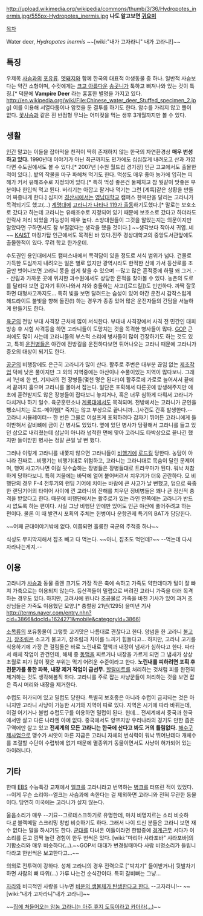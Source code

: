 http://upload.wikimedia.org/wikipedia/commons/thumb/3/36/Hydropotes_inermis.jpg/555px-Hydropotes_inermis.jpg
'''나도 알고보면 [[귀요미]]'''


[[목차]]

Water deer, ''Hydropotes inermis''
~~[wiki:"내가 고자라니" 내가 고라니!]~~

== 특징 ==
우제목 [[사슴]]과의 [[포유류]]. [[멧돼지]]와 함께 한국의 대표적 야생동물 중 하나. 일반적 사슴보다는 약간 소형이며, 수컷에게는 [[크고 아름다운]] [[송곳니]]가 툭하고 삐져나와 있는 것이 특징.[* 덕분에 '''Vampire Deer''' 라는 흉흉한 별명을 가지고 있다. http://en.wikipedia.org/wiki/File:Chinese_water_deer_Stuffed_specimen_2.jpg] 이를 이용해 서열다툼이나 암컷을 둔 결투를 하기도 한다. 암수를 가리지 않고 뿔이 없다. [[꽃사슴]]과 같은 흰 반점형 무늬는 어미젖을 먹는 생후 3개월까지만 볼 수 있다.

== 생활 ==
[[인간]] 말고는 이들을 잡아먹을 천적이 딱히 존재하지 않는 한국의 자연환경상 '''매우 번성하고 있다.''' 1990년대 이야기가 아닌 최근까지도 민가에도 심심찮게 내려오고 산과 가깝다면 수도권에서도 볼 수 있다.[* 2007년 [수원 월드컵 경기장] 인근 고교에서도 출몰한 적이 있다.]. 밭의 작물을 마구 파헤쳐 먹기도 한다. 먹성도 매우 좋아 농가에 입히는 피해가 커서 유해조수로 지정되어 있다.[* 특히 먹성 좋은건 둘째치고 참 뭣같이 맛좋은 부분이나 한입씩 먹고 튄다. 버리기는 아깝고 팔거나 먹기는 그런 [계륵]같은 상황을 만들어 짜증나게 한다.] 심지어 [[경산시]]에서는 [[영남대학교]] 캠퍼스 한복판을 달리는 고라니가 목격되기도 했고(…) [[계명대]]에 [http://www.ohmynews.com/NWS_Web/view/at_pg.aspx?cntn_cd=A0000258310 고라니가 나타나 119가 출동]하기도했다.[* 말로는 보호소로 갔다고 하는데 고라니는 유해조수로 지정되어 있기 때문에 보호소로 갔다고 하더라도 안락사 처리 되었을 가능성이 매우 높다. 소방대원들이 그것을 알았는지는 의문이지만 알았다면 구하면서도 참 부질없다는 생각을 했을 것이다.] ~~생각보다 작아서 귀엽..네~~ [[KAIST]] 마징가탑 인근에서도 목격된 바 있다.진주 경상대학교의 중앙도서관앞에도 출몰한적이 있다. 무려 학교 한가운데.

수도권인 용인대에서도 캠퍼스내에서 목격담이 있을 정도로 서식 범위가 넓다. 건물로 가득한 도심까지 내려오는 일은 별로 없지만 광역시라도 한적한 산에 가서 등산로를 조금만 벗어나보면 고라니 똥을 쉽게 찾을 수 있으며 --많고 많은 흔적중에 하필 왜 그거..-- 산림과 가까운 곳에 위치한 과수원에서도 상당한 흔적을 찾아볼 수 있다. 농촌의 도로를 달리다 보면 갑자기 튀어나와서 차와 충돌하는 사고([로드킬])도 빈번하다. 까딱 잘못하면 대형사고까지도... 특히 빛을 보면 달려드는 습성이 있어 야간 운전시 갑작스럽게 헤드라이트 불빛을 향해 돌진(!) 하는 경우가 종종 있어 많은 운전자들의 간담을 서늘하게 만들기도 한다.

[[육군]]의 전방 부대 사격장 근처에 많이 서식한다. 부대내 사격장에서 사격 전 민간인 대피 방송 후 시험 사격등을 하면 고라니들이 도망치는 것을 목격한 병사들이 많다. [[GOP]] 근처에도 많이 사는데 고라니들의 부스럭 소리에 병사들이 많이 긴장하기도 하는 것도 있고, 특히 [[운전병]]들은 야간에 전방길을 운전하다보면 튀어나오는 고라니 때문에 고라니가 증오의 대상이 되기도 한다.

[[공군]]의 비행장에도 은근히 고라니가 많이 산다. 활주로 주변은 대부분 끊임 없는 [[제초]]작업 덕에 낮은 풀이지만 그 외의 지역중에는 야산이나 수풀이있는 지역이 많다보니. 그래서 1년에 한 번, 기지내의 전 장병들(몇천 명은 된다!)이 활주로에 가로로 늘어서서 끝에서 끝까지 훓으며 고라니를 몰아서 잡는다. 일단은 포획해서 다른곳에 방생해주지만 애초에 훈련받지도 않은 장병들이 잡다보니 놓치거나, 혹은 너무 심하게 다뤄서 고라니가 다치거나 하기 일수. 육군훈련소나 [[계룡대]]에서도 목격되며. 전방에서는 고라니가 군인을 뺑소니치는 로드-메이햄[* 죽지는 않고 부상으로 끝나니까...]사건도 간혹 발생한다.--고라니 시뮬레이터-- 한 번은 그물로 어설프게 포획하려다 갑자기 뛰어든 고라니에게 들이받혀서 갈비뼈에 금이 간 병사도 있었다. 옆에 있던 병사가 당황해서 고라니를 들고 있던 삽으로 내리쳤는데 삽날이 아니라 넙적한 면에 맞아 고라니도 타박상으로 끝나긴 했지만 들이받힌 병사는 정말 큰일 날 뻔 했다.

그러나 이렇게 고라니를 내쫓지 않으면 고라니들이 [[비행기]]에 [[로드킬]] 당한다. 농담이 아니라 진짜로...비행기는 비행기대로 위험하고, 고라니는 고라니대로 목숨이 달린 문제이며, 행여 사고가나면 이걸 뒷수습하는 장병들은 장병들대로 트라우마가 된다. 워낙 처참하게 당하다보니. 특히 겨울에는 바닥에 얼어 붙어버려서 치우기가 더욱 곤란하다. 모 비행단의 경우 F-4 전투기의 랜딩 기어에 치이는 바람에 큰 사고가 날 뻔했고, 덤으로 육중한 랜딩기어의 타이어 사이에 낀 고라니의 잔해를 치우던 정비병들은 꽤나 큰 정신적 충격을 받았다고 한다. 때문에 비행단에서는 활주로가 있는 라인 안쪽에는 고라니가 반드시 없도록 하는 편이다. 사실 그냥 비행단 안에만 있어도 인근 야산에 풀어주려고 하는 편이다. 물론 이 때 발견시 포획의 주체는 헌병이나 운항관제 특기의 BAT가 담당한다. 

~~어째 군대이야기밖에 없다. 이쯤되면 훌륭한 국군의 주적중 하나~~

식성도 무지막지해서 잡초 빼고 다 먹는다. ~~아니, 잡초도 먹던데?~~ --먹는데 다시 자라나는게지.--
== 이용 ==
고라니가 [[사슴]]과 동물 중엔 크기도 가장 작은 축에 속하고 가죽도 약한데다가 털이 잘 빠져 가축으로는 이용되지 않는다. 등산객들이 밀렵으로 버려진 고라니 가죽을 더러 목격하는 경우도 있다. 하지만, 고려사에 원나라 조공물로 가죽을 바친 기사가 있어 과거 조상님들은 가죽도 이용했던 모양.[* 충렬왕 21년(1295) 을미년 기사 http://terms.naver.com/entry.nhn?cid=3866&docId=1624271&mobile&categoryId=3866]
 
[[소]]목류의 포유동물이 그렇듯 고기맛은 나름대로 괜찮다고 한다. 양념을 한 고라니 [[불고기]], [[장조림]]은 소고기 불고기, 장조림과 차이를 느끼기 힘들다고... 하지만, 고라니 고기를 식용하기에 가장 큰 걸림돌은 바로 노린내로 혈액과 내장이 냄새가 심하다고 한다. 따라서 해체 작업이 관건인데, 해체 중 [[동맥]]을 찌르거나 내장을 가르게 되면 그 냄새가 상상초월로 피가 많이 젖은 부위는 먹기 어려운 수준이라고 한다. '''노린내를 피하려면 포획 후 전문가를 통한 파복, 내장 제거 작업이 급선무.'''  [[할랄]]미트를 처리하는 것처럼 피를 완전히 제거하는 것도 생각해봄직 하다. 고라니를 주로 잡는 사냥꾼들이 처리하는 것을 보면 잡은 즉시 머리와 내장을 제거한다.

수렵도 허가되어 있고 밀렵도 당한다. 특별히 보호종은 아니라 수렵이 금지되는 것은 아니지만 고라니 사냥이 가능한 시기와 지역이 따로 있다. 지역은 시기에 따라 바뀌는데, 이걸 어기거나 불법 수렵도구를 이용하면 밀렵이 된다. 헌데... 전세계에서 중국과 한국에서만 살고 다른 나라엔 아예 없다. 중국에서도 양쯔지방 우리나라의 경기도 만한 좁은 구역에만 살고 있고 '''전세계의 모든 고라니는 한국에 산다고 봐도 거의 틀림없다.''' [[해수구제사업]]으로 맹수가 씨앗이 마른 지금은 고라니 자체의 번식력이 워낙 뛰어난데다 개체수를 조절할 수단이 수렵밖에 없기 때문에 멸종위기 동물이면서도 사냥이 허가되어 있는 아이러니다.


== 기타 ==
한때 [[EBS]] 수능특강 교재에서 [[엘크]]를 고라니라고 번역하는 [[병크]]를 터뜨린 적이 있었다. --이게 무슨 소리야--엘크는 사슴과에 속한다는 걸 제외하면 고라니와 전혀 무관한 동물이다. 당연히 미국에는 고라니가 살지 않는다.

울음소리가 매우 --기묘--그로테스크하기로 유명한데, 마치 비명지르는 소리 비슷하다.[http://hj3536.blog.me/100136131429 #] 블랙메탈 스크리밍 창법 비슷하기도 하다. 그래서 나이 드신 분들은 고라니 보면 재수 없다는 말을 하시기도 한다. [[군대]]를 다녀온 이들이라면 한밤중에 [[경계근무]] 서다가 이 소리를 듣고 깜짝 놀란 경험이 한두 번씩은 있다. [wiki:"마리아 샤라포바" 샤라포바]의 기합소리와 매우 비슷하다(…).~~GOP서 대대가 변경될때마다 사람 비명소리가 들립니다라고 한번씩은 보고한다고...~~

의외로 전투력이 강하다. 성체 고라니의 경우 전력으로 ["박치기" 들이받거나] 뒷발차기 하면 사람의 뼈 따위(...) 가루 나는건 순식간이다. 특히 갈비뼈는 그냥...

[[자라]]와 비극적인 사랑을 나누면 [http://www.youtube.com/watch?feature=player_detailpage&v=Mrq-Ws4cXC8#t=286 비운의 생물체가 탄생한다고 한다.] --고자라니!-- ~~[wiki:"내가 고자라니"내가 고라니]~~ 

~~[http://comic.naver.com/webtoon/detail.nhn?titleId=20853&no=838&weekday=tue 집에 쳐들어오는 암놈 고라니는 아주 휴지 도둑이라고 카더라(...)]~~
